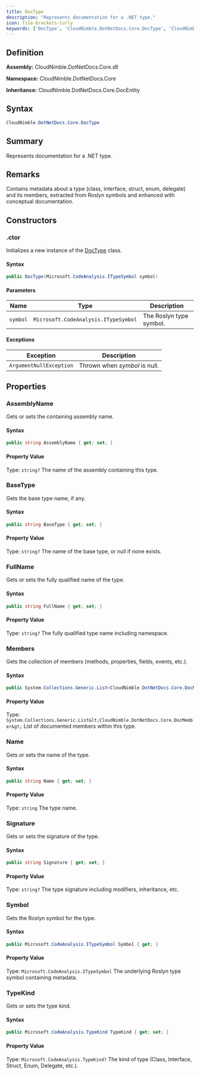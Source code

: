 ```yaml
---
title: DocType
description: "Represents documentation for a .NET type."
icon: file-brackets-curly
keywords: ['DocType', 'CloudNimble.DotNetDocs.Core.DocType', 'CloudNimble.DotNetDocs.Core', 'class', 'CloudNimble.DotNetDocs.Core.DocEntity']
---
```


## Definition

**Assembly:** CloudNimble.DotNetDocs.Core.dll

**Namespace:** CloudNimble.DotNetDocs.Core

**Inheritance:** CloudNimble.DotNetDocs.Core.DocEntity

## Syntax

```csharp
CloudNimble.DotNetDocs.Core.DocType
```

## Summary

Represents documentation for a .NET type.

## Remarks

Contains metadata about a type (class, interface, struct, enum, delegate) and its members,
            extracted from Roslyn symbols and enhanced with conceptual documentation.

## Constructors

### .ctor

Initializes a new instance of the [DocType](DocType) class.

#### Syntax

```csharp
public DocType(Microsoft.CodeAnalysis.ITypeSymbol symbol)
```

#### Parameters

| Name | Type | Description |
|------|------|-------------|
| `symbol` | `Microsoft.CodeAnalysis.ITypeSymbol` | The Roslyn type symbol. |

#### Exceptions

| Exception | Description |
|-----------|-------------|
| `ArgumentNullException` | Thrown when *symbol* is null. |

## Properties

### AssemblyName

Gets or sets the containing assembly name.

#### Syntax

```csharp
public string AssemblyName { get; set; }
```

#### Property Value

Type: `string?`
The name of the assembly containing this type.

### BaseType

Gets the base type name, if any.

#### Syntax

```csharp
public string BaseType { get; set; }
```

#### Property Value

Type: `string?`
The name of the base type, or null if none exists.

### FullName

Gets or sets the fully qualified name of the type.

#### Syntax

```csharp
public string FullName { get; set; }
```

#### Property Value

Type: `string?`
The fully qualified type name including namespace.

### Members

Gets the collection of members (methods, properties, fields, events, etc.).

#### Syntax

```csharp
public System.Collections.Generic.List<CloudNimble.DotNetDocs.Core.DocMember> Members { get; }
```

#### Property Value

Type: `System.Collections.Generic.List&lt;CloudNimble.DotNetDocs.Core.DocMember&gt;`
List of documented members within this type.

### Name

Gets or sets the name of the type.

#### Syntax

```csharp
public string Name { get; set; }
```

#### Property Value

Type: `string`
The type name.

### Signature

Gets or sets the signature of the type.

#### Syntax

```csharp
public string Signature { get; set; }
```

#### Property Value

Type: `string?`
The type signature including modifiers, inheritance, etc.

### Symbol

Gets the Roslyn symbol for the type.

#### Syntax

```csharp
public Microsoft.CodeAnalysis.ITypeSymbol Symbol { get; }
```

#### Property Value

Type: `Microsoft.CodeAnalysis.ITypeSymbol`
The underlying Roslyn type symbol containing metadata.

### TypeKind

Gets or sets the type kind.

#### Syntax

```csharp
public Microsoft.CodeAnalysis.TypeKind TypeKind { get; set; }
```

#### Property Value

Type: `Microsoft.CodeAnalysis.TypeKind?`
The kind of type (Class, Interface, Struct, Enum, Delegate, etc.).

